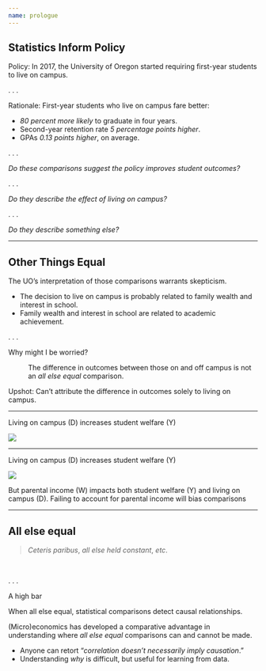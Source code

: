 ```yaml
---
name: prologue
---
```


## Statistics Inform Policy

[Policy:]{.hi} In 2017, the University of Oregon started requiring first-year students to live on campus.

. . .

[Rationale:]{.hi} First-year students who live on campus fare better:

- _[80 percent]{.hii} more likely_ to graduate in four years.
- Second-year retention rate _[5 percentage points higher]{.hii}_.
- GPAs _[0.13 points higher]{.hii}_, on average. 

. . .

_Do these comparisons suggest the policy improves student outcomes?_

. . .

_Do they describe the effect of living on campus?_

. . .

_Do they describe something else?_

---

## Other Things Equal

The UO's interpretation of those comparisons warrants skepticism.

- The decision to live on campus is probably related to family wealth and interest in school.
- Family wealth and interest in school are related to academic achievement.

. . .

[Why might I be worried?]{.hi} 

: The difference in outcomes between those on and off campus is not an [_all else equal_]{.note} comparison.

[Upshot:]{.hi} Can't attribute the difference in outcomes solely to living on campus.


---

Living on campus ([D]{.hi}) increases student welfare ([Y]{.hi})

![](images/dag-01.png){fig-align="center"}

---

Living on campus ([D]{.hi}) increases student welfare ([Y]{.hi})

![](images/dag-02.png){fig-align="center"}

But parental income ([W]{.hi}) impacts both student welfare ([Y]{.hi}) and living on campus ([D]{.hi}). [Failing to account for parental income will bias comparisons]{.fragment}

---

## All else equal

> _Ceteris paribus_, _all else held constant_, _etc_.

<br>

. . .

[A high bar]{.hi}

When [all else equal]{.note}, statistical comparisons detect causal relationships.

(Micro)economics has developed a comparative advantage in understanding where [_all else equal_]{.note} comparisons can and cannot be made.

- Anyone can retort "_correlation doesn't necessarily imply causation_."
- Understanding _why_ is difficult, but useful for learning from data.